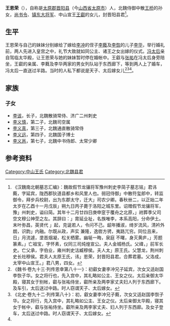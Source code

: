 '''王恩荣'''（{{bd|？|| ？|}}），自称是[[太原郡|太原郡]][[晋阳县_(秦朝)|晋阳县]]（今[[山西省|山西省]][[太原市|太原市]]）人，北魏侍御中散[[王桥|王桥]]的孙女，[[尚书令|尚书令]]、[[镇东大将军|镇东大将军]]、中山宣王[[王叡_(北魏)|王叡]]的女儿，封晋阳县君<ref name=autogenerated1>《汉魏南北朝墓志汇编》：魏故假节龙骧将军豫州刺史李简子墓志铭」君讳蕤，字延宾，陇西郡狄道县都乡和风里人也。弱冠侍御」中散符玺郎中，转监御令，拜步兵校尉，出为东郡太守，迁大」司农少卿。春秋卌二，以正始二年太岁在乙酉十一月戊辰」朔九日丙子薨于洛阳之城东里。诏赠假节龙骧将军，豫」州刺史，谥曰简。其年十二月廿四日庚申窆于覆舟之北原，」祔葬季父司空文穆公神茔之左。其辞曰：」胄延业祉，名族唯李，本系高阳，分命伊土。末叶弥昌，英贤代 」起，克诞若人，令问不己。龆年播淑，绮岁流风，清衿外朗，识韵」内融。尔既从政，声实 兼隆，逸辔方骋，夷路兀穷。同位且来，日」月流遽，垄首烟凝，松关栖雾。幽埏一晦，泉庭 不曙，身灭黄庐，」芳题篆素。」亡祖宝，字怀素，仪同三司炖煌宣公。夫人金城杨氏。父禕，」前军长史。亡父承，字伯业，雍州刺史沽臧穆侯。夫人太」原王氏。父慧龙，荆州刺史长社穆侯。君夫人太原王氏，讳」恩荣，封晋阳县君。合葬君墓。父洛成，太宰中山宣王。」君八男，四女。</ref>。

==生平==
王恩荣与自己的妹妹分别嫁给了嫁给[[李冲_(北魏)|李冲]]的侄子[[李蕤|李蕤]]及[[李恢_(北魏)|李恢]]的儿子[[李华_(北魏)|李华]]，举行婚礼前，两人先进入皇宫之中，礼节大致就如同公主、诸王之女出嫁的仪式。[[冯太后|冯太后]]亲自驾临太华殿，让王恩荣与她的妹妹暂时停在婚帐中。王叡与[[张祐_(北魏)|张祐]]在冯太后身旁陪坐，王叡的亲属、李蕤及李华两家的男女列队站于东西廊下，等到两人上了婚车，冯太后一直送过半路。当时的人私下都说是天子、太后嫁女儿<ref>《魏书·卷九十三·列传恩幸第八十一》：初叡女妻李冲兄子延宾，次女又适赵国李恢子华。女之将行也，先入宫中，其礼略如公主、王女之仪。太后亲御太华殿，寝其女于别帐，叡与张祐侍坐，叡所亲及两李家丈夫妇人列于东西廊下。及车引，太后送过中路。时人窃谓天子、太后嫁女。</ref><ref>《北史·卷九十二·列传第八十》：初，叡女妻李冲兄子蕤，次女又适赵国李恢子华。女之将行，先入宫中，其礼略如公主、王女之仪。太后亲御太华殿，寝其女于帐中，叡与张祐侍坐。叡所亲及两李家丈夫、妇人列于东西廊。及女子登车，太后送过中路。时人窃谓天子、太后嫁女。</ref><ref name=autogenerated1 />。

==家族==
{{main|中山王氏世系图}}

===子女===
*[[李该|李该]]，长子，北魏散骑常侍、济广二州刺史
*[[李义慎|李义慎]]，第二子，北魏司空属
*[[李义真|李义真]]，第三子，北魏通直散骑常侍
*[[李义远|李义远]]，第四子，北魏国子博士
*[[李义邕|李义邕]]，第七子，北魏中书侍郎、太常少卿

==参考资料==

[[Category:中山王氏|Category:中山王氏]]
[[Category:北魏县君|Category:北魏县君]]